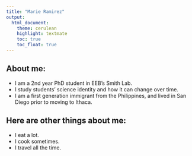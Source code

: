 ```yaml
---
title: "Marie Ramirez"
output: 
  html_document:
    theme: cerulean
    highlight: textmate
    toc: true 
    toc_float: true 
---
```


## About me:
* I am a 2nd year PhD student in EEB's Smith Lab.
* I study students' science identity and how it can change over time. 
* I am a first generation immigrant from the Philippines, and lived in San Diego prior to moving to Ithaca. 

## Here are other things about me: 
* I eat a lot. 
* I cook sometimes. 
* I travel all the time. 

